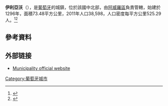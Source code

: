 {{Infobox Portuguese subdivision
| type            = municipality
| official_name   = Ílhavo
| image_flag      = Pt-ilh3.png
| image_shield    = ILH1.png
| image_skyline    = Praia da Barra.jpg
| image_caption   = 
|coordinates             = {{coord|40|36|N|8|40|W|type:adm1st_region:PT_dim:100000|display=inline,title}}
| image_map       = LocalIlhavo.svg
|region             = [[中部大區_(葡萄牙)|中部大區]]
|CIM                = {{tsl|en|Região de Aveiro||Região de Aveiro}}
|district           = [[阿威羅區|阿威羅區]]
| leader_party            = [[社會民主黨_(葡萄牙)|PSD]]
| leader_name             = Fernando Caçoilo
| area_total_km2          = 73.48
| population_total        = 38,598
| population_as_of        = 2011
| parishes    =5
| holiday        = [[复活节星期一|复活节星期一]]
| website                 = http://www.cm-ilhavo.pt
}}
'''伊利亞沃'''（{{lang-pt|Ílhavo}}），是[[葡萄牙|葡萄牙]]的城鎮，位於該國中北部，由[[阿威羅區|阿威羅區]]負責管轄，始建於1296年，面積73.48平方公里，2011年人口38,598，人口密度每平方公里525.29人。<ref name=ine>{{Cite web |url=http://www.ine.pt/xportal/xmain?xlang=en&xpid=INE&xpgid=ine_indicadores&indOcorrCod=0005889&contexto=pi&selTab=tab0 |title=Instituto Nacional de Estatística |access-date=2021-05-19 |archive-date=2016-11-15 |archive-url=https://web.archive.org/web/20161115205227/http://www.ine.pt/xportal/xmain?xlang=en&xpid=INE&xpgid=ine_indicadores&indOcorrCod=0005889&contexto=pi&selTab=tab0 }}</ref><ref name=dgt>{{Cite web |url=http://www.dgterritorio.pt/cartografia_e_geodesia/cartografia/carta_administrativa_oficial_de_portugal_caop_/caop__download_/carta_administrativa_oficial_de_portugal___versao_2017__em_vigor_/ |title=Áreas das freguesias, concelhos, distritos e país |access-date=2021-05-19 |archive-date=2018-11-05 |archive-url=https://web.archive.org/web/20181105172426/http://www.dgterritorio.pt/cartografia_e_geodesia/cartografia/carta_administrativa_oficial_de_portugal_caop_/caop__download_/carta_administrativa_oficial_de_portugal___versao_2017__em_vigor_/ }}</ref>

==參考資料==
{{refs}}

==外部链接==
*[http://www.cm-ilhavo.pt/ Municipality official website]{{Wayback|url=http://www.cm-ilhavo.pt/ |date=20150625090124 }}

{{Portugal-geo-stub}}
{{Authority control}}
[[Category:葡萄牙城市|Category:葡萄牙城市]]